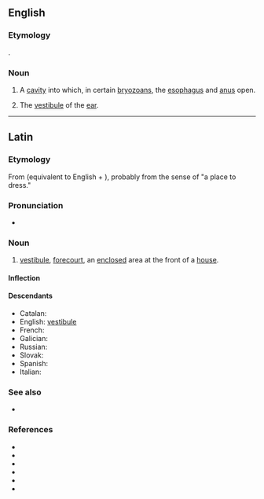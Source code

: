 ==English==

===Etymology===
{{etyl|la|en}} {{m|en|vestibulum||[[vestibule]]}}.

===Noun===
{{en-noun|vestibula}}

# {{lb|en|zoology}} A [[cavity]] into which, in certain [[bryozoan]]s, the [[esophagus]] and [[anus]] open.
# {{lb|en|anatomy}} The [[vestibule]] of the [[ear]].

----

==Latin==

===Etymology===
From {{suffix|la|vestio|bulum|alt1=vesti(ō)|gloss1=to dress}} (equivalent to English {{m|en|vest}} + {{m|en|-ible}}), probably from the sense of "a place to dress."

===Pronunciation===
* {{la-IPA|vestibulum}}

===Noun===
{{la-noun|vestibulum|vestibulī|n|second}}

# [[vestibule]], [[forecourt]], an [[enclosed]] area at the front of a [[house]].

====Inflection====
{{la-decl-2nd-N|vestibul}}

====Descendants====
* Catalan: {{l|ca|vestíbul}}
* English: [[vestibule]]
* French: {{l|fr|vestibule}}
* Galician: {{l|gl|vestíbulo}}
* Russian: {{l|ru|вестибюль}}
* Slovak: {{l|sk|vestibul|m}}
* Spanish: {{l|es|vestíbulo}}
* Italian: {{l|it|vestibolo}}

===See also===
* {{l|la|atrium|ātrium}}

===References===
* {{R:L&S}}
* {{R:Elementary Lewis}}
* {{R:du Cange}}
* {{R:Gaffiot}}
* {{R:Peck}}
* {{R:Smith's Antiquities}}